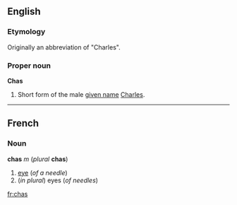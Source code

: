 ==English==
===Etymology===
Originally an abbreviation of "Charles".

===Proper noun===
'''Chas'''

#Short form of the male [[given name]] [[Charles]].

----
==French==
===Noun===
'''chas''' ''m'' (''plural'' '''chas''')

#[[eye]] (''of a needle'')
#(''in plural'') eyes (''of needles'')

[[fr:chas]]